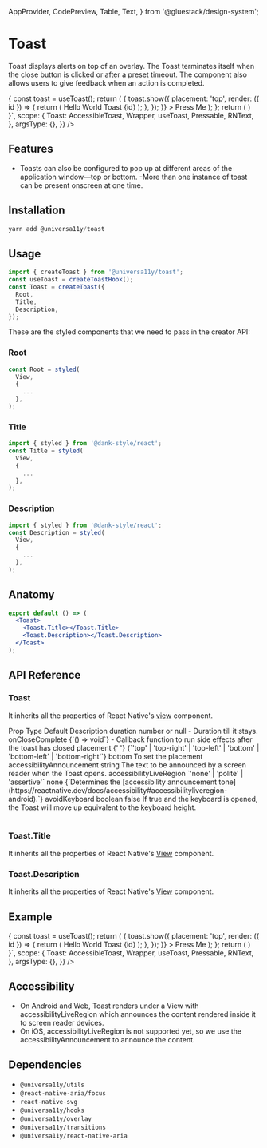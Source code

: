 
<Meta title="components/Toast" />



  AppProvider,
  CodePreview,
  Table,
  Text,
} from '@gluestack/design-system';


# Toast

Toast displays alerts on top of an overlay. The Toast terminates itself when the close button is clicked or after a preset timeout. The component also allows users to give feedback when an action is completed.

<AppProvider>
  <CodePreview
    showComponentRenderer={true}
    showArgsController={false}
    metaData={{
      code: ` 
      function App () {
        const ToastWithHook = () => {
  const toast = useToast();
  return (
    <Pressable
      onPress={() => {
        toast.show({
          placement: 'top',
          render: ({ id }) => {
            return (
              <Toast>
                <Toast.Title>
                  <RNText>Hello World Toast {id}</RNText>
                </Toast.Title>
              </Toast>
            );
          },
        });
      }}
    >
      <RNText>Press Me</RNText>
    </Pressable>
  );
};
        return (
          <Wrapper>
        <ToastWithHook />
          </Wrapper>
    )
    }`,
      scope: {
        Toast: AccessibleToast,
        Wrapper,
        useToast,
        Pressable,
        RNText,
      },
      argsType: {},
    }}
  />
</AppProvider>

<br />

## Features

- Toasts can also be configured to pop up at different areas of the application window—top or bottom.
  -More than one instance of toast can be present onscreen at one time.

## Installation

```jsx
yarn add @universa11y/toast
```

## Usage

```jsx
import { createToast } from '@universa11y/toast';
const useToast = createToastHook();
const Toast = createToast({
  Root,
  Title,
  Description,
});
```

These are the styled components that we need to pass in the creator API:

### Root

```jsx
const Root = styled(
  View,
  {
    ...
  },
);
```

### Title

```jsx
import { styled } from '@dank-style/react';
const Title = styled(
  View,
  {
    ...
  },
);
```

### Description

```jsx
import { styled } from '@dank-style/react';
const Description = styled(
  View,
  {
    ...
  },
);
```

## Anatomy

```jsx
export default () => (
  <Toast>
    <Toast.Title></Toast.Title>
    <Toast.Description></Toast.Description>
  </Toast>
);
```

## API Reference

### Toast

It inherits all the properties of React Native's [view](https://reactnative.dev/docs/view#props) component.

<AppProvider>
  <Table>
    <Table.THead sx={{ _dark: { bg: '$gray800' }, _light: { bg: '$gray100' } }}>
      <Table.TR>
        <Table.TH>
          <Text>Prop</Text>
        </Table.TH>
        <Table.TH>
          <Text>Type</Text>
        </Table.TH>
        <Table.TH>
          <Text>Default</Text>
        </Table.TH>
        <Table.TH>
          <Text>Description</Text>
        </Table.TH>
      </Table.TR>
    </Table.THead>
    <Table.TBody>
      <Table.TR>
        <Table.TD>
          <Text>duration</Text>
        </Table.TD>
        <Table.TD>
          <Text>number or null</Text>
        </Table.TD>
        <Table.TD>
          <Text>-</Text>
        </Table.TD>
        <Table.TD>
          <Text>Duration till it stays.</Text>
        </Table.TD>
      </Table.TR>
      <Table.TR>
        <Table.TD>
          <Text>onCloseComplete</Text>
        </Table.TD>
        <Table.TD>
          <Text>{`() => void`}</Text>
        </Table.TD>
        <Table.TD>
          <Text>-</Text>
        </Table.TD>
        <Table.TD>
          <Text>
            Callback function to run side effects after the toast has closed
          </Text>
        </Table.TD>
      </Table.TR>
      <Table.TR>
        <Table.TD>
          <Text>placement</Text>
        </Table.TD>
        <Table.TD>
          <Text>
            {' '}
            {`'top'
      | 'top-right'
      | 'top-left'
      | 'bottom'
      | 'bottom-left'
      | 'bottom-right'`}
          </Text>
        </Table.TD>
        <Table.TD>
          <Text>bottom</Text>
        </Table.TD>
        <Table.TD>
          <Text>To set the placement</Text>
        </Table.TD>
      </Table.TR>
      <Table.TR>
        <Table.TD>
          <Text>accessibilityAnnouncement</Text>
        </Table.TD>
        <Table.TD>
          <Text>string</Text>
        </Table.TD>
        <Table.TD>
          <Text></Text>
        </Table.TD>
        <Table.TD>
          <Text>
            The text to be announced by a screen reader when the Toast opens.
          </Text>
        </Table.TD>
      </Table.TR>
      <Table.TR>
        <Table.TD>
          <Text>accessibilityLiveRegion</Text>
        </Table.TD>
        <Table.TD>
          <Text>`'none' | 'polite' | 'assertive'`</Text>
        </Table.TD>
        <Table.TD>
          <Text>none</Text>
        </Table.TD>
        <Table.TD>
          <Text>{`Determines the [accessibility announcement tone](https://reactnative.dev/docs/accessibility#accessibilityliveregion-android).`}</Text>
        </Table.TD>
      </Table.TR>
      <Table.TR>
        <Table.TD>
          <Text>avoidKeyboard</Text>
        </Table.TD>
        <Table.TD>
          <Text>boolean</Text>
        </Table.TD>
        <Table.TD>
          <Text>false</Text>
        </Table.TD>
        <Table.TD>
          <Text>
            If true and the keyboard is opened, the Toast will move up
            equivalent to the keyboard height.
          </Text>
        </Table.TD>
      </Table.TR>
    </Table.TBody>
  </Table>
</AppProvider>

### Toast.Title

It inherits all the properties of React Native's [View](https://reactnative.dev/docs/view#props) component.

### Toast.Description

It inherits all the properties of React Native's [View](https://reactnative.dev/docs/view#props) component.

## Example

<AppProvider>
  <CodePreview
    showComponentRenderer={true}
    showArgsController={false}
    metaData={{
      code: ` 
      function App () {
        const ToastWithHook = () => {
  const toast = useToast();
  return (
    <Pressable
      onPress={() => {
        toast.show({
          placement: 'top',
          render: ({ id }) => {
            return (
              <Toast>
                <Toast.Title>
                  <RNText>Hello World Toast {id}</RNText>
                </Toast.Title>
              </Toast>
            );
          },
        });
      }}
    >
      <RNText>Press Me</RNText>
    </Pressable>
  );
};
        return (
          <Wrapper>
        <ToastWithHook />
          </Wrapper>
    )
    }`,
      scope: {
        Toast: AccessibleToast,
        Wrapper,
        useToast,
        Pressable,
        RNText,
      },
      argsType: {},
    }}
  />
</AppProvider>

## Accessibility

- On Android and Web, Toast renders under a View with accessibilityLiveRegion which announces the content rendered inside it to screen reader devices.
- On iOS, accessibilityLiveRegion is not supported yet, so we use the
  accessibilityAnnouncement
  to announce the content.

## Dependencies

- `@universa11y/utils`
- `@react-native-aria/focus`
- `react-native-svg`
- `@universa11y/hooks`
- `@universa11y/overlay`
- `@universa11y/transitions`
- `@universa11y/react-native-aria`
